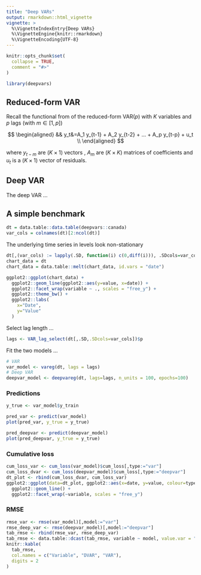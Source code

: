 ```yaml
---
title: "Deep VARs"
output: rmarkdown::html_vignette
vignette: >
  %\VignetteIndexEntry{Deep VARs}
  %\VignetteEngine{knitr::rmarkdown}
  %\VignetteEncoding{UTF-8}
---
```


```r
knitr::opts_chunk$set(
  collapse = TRUE,
  comment = "#>"
)
```

```r
library(deepvars)
```

## Reduced-form VAR 

Recall the functional from of the reduced-form VAR($p$) with $K$ variables and $p$ lags (with $m \in [1,p]$) 

$$
\begin{aligned}
&& y_t&=A_1 y_{t-1} + A_2 y_{t-2} + ... + A_p y_{t-p} + u_t \\
\end{aligned}
$$

where $y_{t-m}$ are $(K \times 1)$ vectors , $A_m$ are $(K \times K)$ matrices of coefficients and $u_t$ is a $(K \times 1)$ vector of residuals. 

## Deep VAR

The deep VAR ...

## A simple benchmark

```r
dt = data.table::data.table(deepvars::canada)
var_cols = colnames(dt)[2:ncol(dt)]
```

The underlying time series in levels look non-stationary 

```r
dt[,(var_cols) := lapply(.SD, function(i) c(0,diff(i))), .SDcols=var_cols]
chart_data = dt
chart_data = data.table::melt(chart_data, id.vars = "date")

ggplot2::ggplot(chart_data) +
  ggplot2::geom_line(ggplot2::aes(y=value, x=date)) +
  ggplot2::facet_wrap(variable ~ ., scales = "free_y") +
  ggplot2::theme_bw() +
  ggplot2::labs(
    x="Date",
    y="Value"
  )
```

Select lag length ...

```r
lags <- VAR_lag_select(dt[,.SD,.SDcols=var_cols])$p
```

Fit the two models ...

```r
# VAR
var_model <- vareg(dt, lags = lags)
# Deep VAR
deepvar_model <- deepvareg(dt, lags=lags, n_units = 100, epochs=100)
```

### Predictions

```r
y_true <- var_model$y_train
```

```r
pred_var <- predict(var_model)
plot(pred_var, y_true = y_true)
```

```r
pred_deepvar <- predict(deepvar_model)
plot(pred_deepvar, y_true = y_true)
```

### Cumulative loss

```r
cum_loss_var <- cum_loss(var_model)$cum_loss[,type:="var"]
cum_loss_dvar <- cum_loss(deepvar_model)$cum_loss[,type:="deepvar"]
dt_plot <- rbind(cum_loss_dvar, cum_loss_var)
ggplot2::ggplot(data=dt_plot, ggplot2::aes(x=date, y=value, colour=type)) +
  ggplot2::geom_line() +
  ggplot2::facet_wrap(~variable, scales = "free_y")
```


### RMSE

```r
rmse_var <- rmse(var_model)[,model:="var"]
rmse_deep_var <- rmse(deepvar_model)[,model:="deepvar"]
tab_rmse <- rbind(rmse_var, rmse_deep_var)
tab_rmse <- data.table::dcast(tab_rmse, variable ~ model, value.var = "value")
knitr::kable(
  tab_rmse, 
  col.names = c("Variable", "DVAR", "VAR"),
  digits = 2
) 
```




